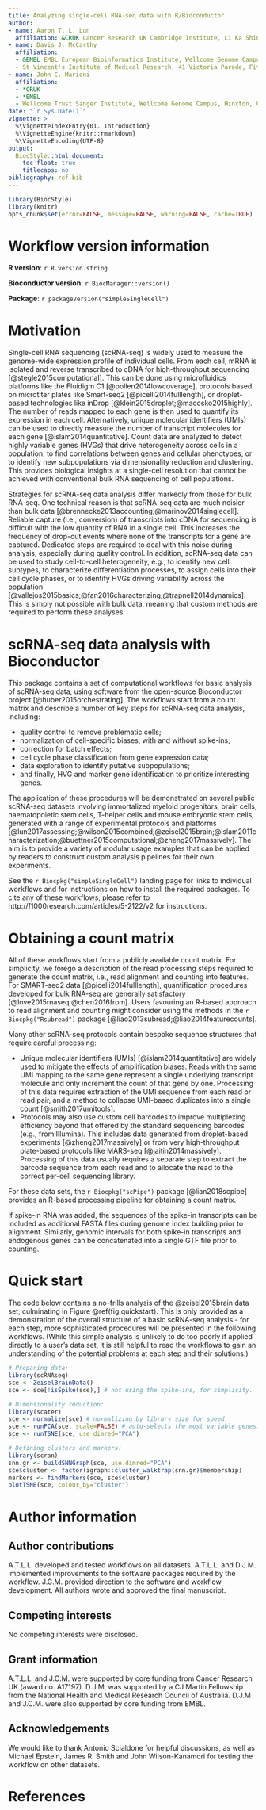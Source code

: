 ```yaml
---
title: Analyzing single-cell RNA-seq data with R/Bioconductor
author: 
- name: Aaron T. L. Lun
  affiliation: &CRUK Cancer Research UK Cambridge Institute, Li Ka Shing Centre, Robinson Way, Cambridge CB2 0RE, United Kingdom
- name: Davis J. McCarthy
  affiliation: 
  - &EMBL EMBL European Bioinformatics Institute, Wellcome Genome Campus, Hinxton, Cambridge CB10 1SD, United Kingdom
  - St Vincent's Institute of Medical Research, 41 Victoria Parade, Fitzroy, Victoria 3065, Australia
- name: John C. Marioni
  affiliation: 
  - *CRUK
  - *EMBL
  - Wellcome Trust Sanger Institute, Wellcome Genome Campus, Hinxton, Cambridge CB10 1SA, United Kingdom
date: "`r Sys.Date()`"
vignette: >
  %\VignetteIndexEntry{01. Introduction}
  %\VignetteEngine{knitr::rmarkdown}
  %\VignetteEncoding{UTF-8}    
output: 
  BiocStyle::html_document:
    toc_float: true
    titlecaps: no
bibliography: ref.bib
---
```


```r
library(BiocStyle)
library(knitr)
opts_chunk$set(error=FALSE, message=FALSE, warning=FALSE, cache=TRUE)
```

# Workflow version information

**R version**: `r R.version.string`

**Bioconductor version**: `r BiocManager::version()`

**Package**: `r packageVersion("simpleSingleCell")`

# Motivation

Single-cell RNA sequencing (scRNA-seq) is widely used to measure the genome-wide expression profile of individual cells.
From each cell, mRNA is isolated and reverse transcribed to cDNA for high-throughput sequencing [@stegle2015computational].
This can be done using microfluidics platforms like the Fluidigm C1 [@pollen2014lowcoverage], protocols based on microtiter plates like Smart-seq2 [@picelli2014fulllength], or droplet-based technologies like inDrop [@klein2015droplet;@macosko2015highly].
The number of reads mapped to each gene is then used to quantify its expression in each cell.
Alternatively, unique molecular identifiers (UMIs) can be used to directly measure the number of transcript molecules for each gene [@islam2014quantitative].
Count data are analyzed to detect highly variable genes (HVGs) that drive heterogeneity across cells in a population, to find correlations between genes and cellular phenotypes, or to identify new subpopulations via dimensionality reduction and clustering. 
This provides biological insights at a single-cell resolution that cannot be achieved with conventional bulk RNA sequencing of cell populations.

Strategies for scRNA-seq data analysis differ markedly from those for bulk RNA-seq.
One technical reason is that scRNA-seq data are much noisier than bulk data [@brennecke2013accounting;@marinov2014singlecell].
Reliable capture (i.e., conversion) of transcripts into cDNA for sequencing is difficult with the low quantity of RNA in a single cell.
This increases the frequency of drop-out events where none of the transcripts for a gene are captured.
Dedicated steps are required to deal with this noise during analysis, especially during quality control.
In addition, scRNA-seq data can be used to study cell-to-cell heterogeneity, e.g., to identify new cell subtypes, to characterize differentiation processes, to assign cells into their cell cycle phases, or to identify HVGs driving variability across the population [@vallejos2015basics;@fan2016characterizing;@trapnell2014dynamics].
This is simply not possible with bulk data, meaning that custom methods are required to perform these analyses. 

# scRNA-seq data analysis with Bioconductor

This package contains a set of computational workflows for basic analysis of scRNA-seq data, using software from the open-source Bioconductor project [@huber2015orchestrating].
The workflows start from a count matrix and describe a number of key steps for scRNA-seq data analysis, including:

- quality control to remove problematic cells;
- normalization of cell-specific biases, with and without spike-ins; 
- correction for batch effects; 
- cell cycle phase classification from gene expression data; 
- data exploration to identify putative subpopulations; 
- and finally, HVG and marker gene identification to prioritize interesting genes.

The application of these procedures will be demonstrated on several public scRNA-seq datasets involving immortalized myeloid progenitors, brain cells, haematopoietic stem cells, T-helper cells and mouse embryonic stem cells, generated with a range of experimental protocols and platforms [@lun2017assessing;@wilson2015combined;@zeisel2015brain;@islam2011characterization;@buettner2015computational;@zheng2017massively].
The aim is to provide a variety of modular usage examples that can be applied by readers to construct custom analysis pipelines for their own experiments.

See the `r Biocpkg("simpleSingleCell")` landing page for links to individual workflows and for instructions on how to install the required packages.
To cite any of these workflows, please refer to http://f1000research.com/articles/5-2122/v2 for instructions.

# Obtaining a count matrix

All of these workflows start from a publicly available count matrix.
For simplicity, we forego a description of the read processing steps required to generate the count matrix, i.e., read alignment and counting into features.
For SMART-seq2 data [@picelli2014fulllength], quantification procedures developed for bulk RNA-seq are generally satisfactory [@love2015rnaseq;@chen2016from].
Users favouring an R-based approach to read alignment and counting might consider using the methods in the `r Biocpkg("Rsubread")` package [@liao2013subread;@liao2014featurecounts].

Many other scRNA-seq protocols contain bespoke sequence structures that require careful processing:

- Unique molecular identifiers (UMIs) [@islam2014quantitative] are widely used to mitigate the effects of amplification biases.
Reads with the same UMI mapping to the same gene represent a single underlying transcript molecule and only increment the count of that gene by one.
Processing of this data requires extraction of the UMI sequence from each read or read pair, and a method to collapse UMI-based duplicates into a single count [@smith2017umitools].
- Protocols may also use custom cell barcodes to improve multiplexing efficiency beyond that offered by the standard sequencing barcodes (e.g., from Illumina).
This includes data generated from droplet-based experiments [@zheng2017massively] or from very high-throughput plate-based protocols like MARS-seq [@jaitin2014massively].
Processing of this data usually requires a separate step to extract the barcode sequence from each read and to allocate the read to the correct per-cell sequencing library.

For these data sets, the `r Biocpkg("scPipe")` package [@lian2018scpipe] provides an R-based processing pipeline for obtaining a count matrix. 

If spike-in RNA was added, the sequences of the spike-in transcripts can be included as additional FASTA files during genome index building prior to alignment.
Similarly, genomic intervals for both spike-in transcripts and endogenous genes can be concatenated into a single GTF file prior to counting.

# Quick start

The code below contains a no-frills analysis of the @zeisel2015brain data set, culminating in Figure \@ref(fig:quickstart).
This is only provided as a demonstration of the overall structure of a basic scRNA-seq analysis -
for each step, more sophisticated procedures will be presented in the following workflows.
(While this simple analysis is unlikely to do too poorly if applied directly to a user's data set,
it is still helpful to read the workflows to gain an understanding of the potential problems at each step and their solutions.)

```r
# Preparing data:
library(scRNAseq)
sce <- ZeiselBrainData()
sce <- sce[!isSpike(sce),] # not using the spike-ins, for simplicity.

# Dimensionality reduction:
library(scater)
sce <- normalize(sce) # normalizing by library size for speed.
sce <- runPCA(sce, scale=FALSE) # auto-selects the most variable genes.
sce <- runTSNE(sce, use_dimred="PCA")

# Defining clusters and markers:
library(scran)
snn.gr <- buildSNNGraph(sce, use.dimred="PCA")
sce$cluster <- factor(igraph::cluster_walktrap(snn.gr)$membership)
markers <- findMarkers(sce, sce$cluster)
plotTSNE(sce, colour_by="cluster")
```

# Author information

## Author contributions

A.T.L.L. developed and tested workflows on all datasets.
A.T.L.L. and D.J.M. implemented improvements to the software packages required by the workflow.
J.C.M. provided direction to the software and workflow development.
All authors wrote and approved the final manuscript.

## Competing interests

No competing interests were disclosed.

## Grant information

A.T.L.L. and J.C.M. were supported by core funding from Cancer Research UK (award no. A17197).
D.J.M. was supported by a CJ Martin Fellowship from the National Health and Medical Research Council of Australia.
D.J.M and J.C.M. were also supported by core funding from EMBL.

## Acknowledgements

We would like to thank Antonio Scialdone for helpful discussions, as well as Michael Epstein, James R. Smith and John Wilson-Kanamori for testing the workflow on other datasets.

# References

